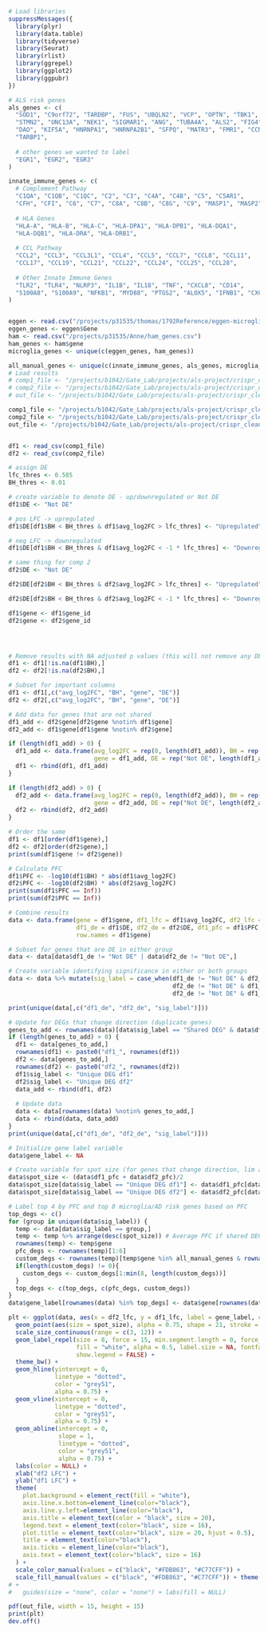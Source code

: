 ```r
# Load libraries
suppressMessages({
  library(plyr)
  library(data.table)
  library(tidyverse)
  library(Seurat)
  library(rlist)
  library(ggrepel)
  library(ggplot2)
  library(ggpubr)
})
```

```r

# ALS risk genes
als_genes <- c(
  "SOD1", "C9orf72", "TARDBP", "FUS", "UBQLN2", "VCP", "OPTN", "TBK1",
  "STMN2", "UNC13A", "NEK1", "SIGMAR1", "ANG", "TUBA4A", "ALS2", "FIG4", 
  "DAO", "KIF5A", "HNRNPA1", "HNRNPA2B1", "SFPQ", "MATR3", "FMR1", "CCNF", "RBM45",
  "TARBP1",
  
  # other genes we wanted to label
  "EGR1", "EGR2", "EGR3"
)

innate_immune_genes <- c(
  # Complement Pathway
  "C1QA", "C1QB", "C1QC", "C2", "C3", "C4A", "C4B", "C5", "C5AR1",
  "CFH", "CFI", "C6", "C7", "C8A", "C8B", "C8G", "C9", "MASP1", "MASP2",
  
  # HLA Genes
  "HLA-A", "HLA-B", "HLA-C", "HLA-DPA1", "HLA-DPB1", "HLA-DQA1", 
  "HLA-DQB1", "HLA-DRA", "HLA-DRB1",
  
  # CCL Pathway
  "CCL2", "CCL3", "CCL3L1", "CCL4", "CCL5", "CCL7", "CCL8", "CCL11", 
  "CCL17", "CCL19", "CCL21", "CCL22", "CCL24", "CCL25", "CCL28",
  
  # Other Innate Immune Genes
  "TLR2", "TLR4", "NLRP3", "IL1B", "IL18", "TNF", "CXCL8", "CD14", 
  "S100A8", "S100A9", "NFKB1", "MYD88", "PTGS2", "ALOX5", "IFNB1", "CXCL10"
)


eggen <- read.csv("/projects/p31535/thomas/1792Reference/eggen-microglia.csv")
eggen_genes <- eggen$Gene
ham <- read.csv("/projects/p31535/Anne/ham_genes.csv")
ham_genes <- ham$gene
microglia_genes <- unique(c(eggen_genes, ham_genes))

all_manual_genes <- unique(c(innate_immune_genes, als_genes, microglia_genes))
# Load results
# comp1_file <- "/projects/b1042/Gate_Lab/projects/als-project/crispr_clean_final/05.DEG_717_filter/degs/diagnosis/SCT/age_sex/diagnosis___CD16_Mono__als_fast_vs._healthy_control.csv"
# comp2_file <- "/projects/b1042/Gate_Lab/projects/als-project/crispr_clean_final/05.DEG_717_filter/degs/diagnosis/SCT/age_sex/diagnosis___CD16_Mono__als_slow_vs._healthy_control.csv"
# out_file <- "/projects/b1042/Gate_Lab/projects/als-project/crispr_clean_final/05.DEG_717_filter/plots/multi-volcano/CD16_Mono_fast_slow.pdf"

comp1_file <- "/projects/b1042/Gate_Lab/projects/als-project/crispr_clean_final/05.DEG_717_filter/degs/sALS_hc/SCT/age_sex/diagnosis_general___CD14_Mono__als_vs._healthy_control.csv"
comp2_file <- "/projects/b1042/Gate_Lab/projects/als-project/crispr_clean_final/05.DEG_717_filter/degs/female_c9_hc/SCT/age/diagnosis___CD14_Mono__als_c9orf72_vs._healthy_control.csv"
out_file <- "/projects/b1042/Gate_Lab/projects/als-project/crispr_clean_final/05.DEG_717_filter/plots/multi-volcano/CD14_Mono_sALS_c9.pdf"


df1 <- read_csv(comp1_file)
df2 <- read_csv(comp2_file)

# assign DE
lfc_thres <- 0.585 
BH_thres <- 0.01

# create variable to denote DE - up/downregulated or Not DE
df1$DE <- "Not DE"

# pos LFC -> upregulated
df1$DE[df1$BH < BH_thres & df1$avg_log2FC > lfc_thres] <- "Upregulated"

# neg LFC -> downregulated
df1$DE[df1$BH < BH_thres & df1$avg_log2FC < -1 * lfc_thres] <- "Downregulated"

# same thing for comp 2
df2$DE <- "Not DE"

df2$DE[df2$BH < BH_thres & df2$avg_log2FC > lfc_thres] <- "Upregulated"

df2$DE[df2$BH < BH_thres & df2$avg_log2FC < -1 * lfc_thres] <- "Downregulated"

df1$gene <- df1$gene_id
df2$gene <- df2$gene_id




# Remove results with NA adjusted p values (this will not remove any DEGs)
df1 <- df1[!is.na(df1$BH),]
df2 <- df2[!is.na(df2$BH),]

# Subset for important columns 
df1 <- df1[,c("avg_log2FC", "BH", "gene", "DE")]
df2 <- df2[,c("avg_log2FC", "BH", "gene", "DE")]

# Add data for genes that are not shared 
df1_add <- df2$gene[df2$gene %notin% df1$gene]
df2_add <- df1$gene[df1$gene %notin% df2$gene]

if (length(df1_add) > 0) {
  df1_add <- data.frame(avg_log2FC = rep(0, length(df1_add)), BH = rep(1, length(df1_add)),
                        gene = df1_add, DE = rep("Not DE", length(df1_add)), row.names = df1_add)
  df1 <- rbind(df1, df1_add)
}

if (length(df2_add) > 0) {
  df2_add <- data.frame(avg_log2FC = rep(0, length(df2_add)), BH = rep(1, length(df2_add)),
                        gene = df2_add, DE = rep("Not DE", length(df2_add)), row.names = df2_add)
  df2 <- rbind(df2, df2_add)
}

# Order the same
df1 <- df1[order(df1$gene),]
df2 <- df2[order(df2$gene),]
print(sum(df1$gene != df2$gene))

# Calculate PFC 
df1$PFC <- -log10(df1$BH) * abs(df1$avg_log2FC)
df2$PFC <- -log10(df2$BH) * abs(df2$avg_log2FC)
print(sum(df1$PFC == Inf))
print(sum(df2$PFC == Inf))

# Combine results 
data <- data.frame(gene = df1$gene, df1_lfc = df1$avg_log2FC, df2_lfc = df2$avg_log2FC,
                   df1_de = df1$DE, df2_de = df2$DE, df1_pfc = df1$PFC, df2_pfc = df2$PFC,
                   row.names = df1$gene)

# Subset for genes that are DE in either group 
data <- data[data$df1_de != "Not DE" | data$df2_de != "Not DE",]

# Create variable identifying significance in either or both groups 
data <- data %>% mutate(sig_label = case_when(df1_de != "Not DE" & df2_de == "Not DE" ~ "Unique DEG df1",
                                              df2_de != "Not DE" & df1_de == "Not DE" ~ "Unique DEG df2",
                                              df2_de != "Not DE" & df1_de != "Not DE" ~ "Shared DEG"))

print(unique(data[,c("df1_de", "df2_de", "sig_label")]))

# Update for DEGs that change direction (duplicate genes)
genes_to_add <- rownames(data)[data$sig_label == "Shared DEG" & data$df1_de != data$df2_de] # Genes that are DE in both groups, but not in same direction
if (length(genes_to_add) > 0) {
  df1 <- data[genes_to_add,]
  rownames(df1) <- paste0("df1_", rownames(df1))
  df2 <- data[genes_to_add,]
  rownames(df2) <- paste0("df2_", rownames(df2))
  df1$sig_label <- "Unique DEG df1"
  df2$sig_label <- "Unique DEG df2"
  data_add <- rbind(df1, df2)
  
  # Update data 
  data <- data[rownames(data) %notin% genes_to_add,]
  data <- rbind(data, data_add)
}
print(unique(data[,c("df1_de", "df2_de", "sig_label")]))

# Initialize gene label variable
data$gene_label <- NA

# Create variable for spot size (for genes that change direction, lim and ext will each have a distinct spot size)
data$spot_size <- (data$df1_pfc + data$df2_pfc)/2
data$spot_size[data$sig_label == "Unique DEG df1"] <- data$df1_pfc[data$sig_label == "Unique DEG df1"]
data$spot_size[data$sig_label == "Unique DEG df2"] <- data$df2_pfc[data$sig_label == "Unique DEG df2"]

# Label top 4 by PFC and top 8 microglia/AD risk genes based on PFC 
top_degs <- c()
for (group in unique(data$sig_label)) {
  temp <- data[data$sig_label == group,]
  temp <- temp %>% arrange(desc(spot_size)) # Average PFC if shared DEG
  rownames(temp) <- temp$gene
  pfc_degs <- rownames(temp)[1:6]
  custom_degs <- rownames(temp)[temp$gene %in% all_manual_genes & rownames(temp) %notin% pfc_degs]
  if(length(custom_degs) != 0){
    custom_degs <- custom_degs[1:min(8, length(custom_degs))]
  }
  top_degs <- c(top_degs, c(pfc_degs, custom_degs))
}
data$gene_label[rownames(data) %in% top_degs] <- data$gene[rownames(data) %in% top_degs]

plt <- ggplot(data, aes(x = df2_lfc, y = df1_lfc, label = gene_label, color = sig_label, fill = sig_label)) +
  geom_point(aes(size = spot_size), alpha = 0.75, shape = 21, stroke = NA) +
  scale_size_continuous(range = c(3, 12)) +
  geom_label_repel(size = 8, force = 15, min.segment.length = 0, force_pull = 0, box.padding = 0.4, max.overlaps = Inf,
                   fill = "white", alpha = 0.5, label.size = NA, fontface = "bold",
                   show.legend = FALSE) +
  theme_bw() + 
  geom_hline(yintercept = 0, 
             linetype = "dotted", 
             color = "grey51", 
             alpha = 0.75) +
  geom_vline(xintercept = 0, 
             linetype = "dotted", 
             color = "grey51", 
             alpha = 0.75) +
  geom_abline(intercept = 0, 
              slope = 1, 
              linetype = "dotted", 
              color = "grey51", 
              alpha = 0.75) + 
  labs(color = NULL) + 
  xlab("df2 LFC") + 
  ylab("df1 LFC") +
  theme(
    plot.background = element_rect(fill = "white"),
    axis.line.x.bottom=element_line(color="black"),
    axis.line.y.left=element_line(color="black"),
    axis.title = element_text(color = "black", size = 20),
    legend.text = element_text(color="black", size = 16),
    plot.title = element_text(color="black", size = 20, hjust = 0.5),
    title = element_text(color="black"),
    axis.ticks = element_line(color="black"),
    axis.text = element_text(color="black", size = 16)
  ) + 
  scale_color_manual(values = c("black", "#FDB863", "#C77CFF")) + 
  scale_fill_manual(values = c("black", "#FDB863", "#C77CFF")) + theme(aspect.ratio = 1) 
# +
#   guides(size = "none", color = "none") + labs(fill = NULL)

pdf(out_file, width = 15, height = 15)
print(plt)
dev.off()
```